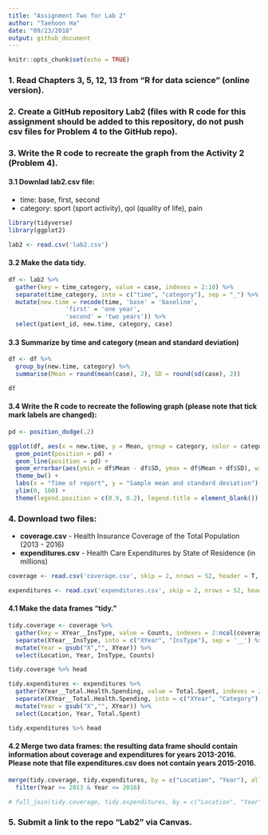 ```yaml
---
title: "Assignment Two for Lab 2"
author: "Taehoon Ha"
date: "09/23/2018"
output: github_document
---
```


```r
knitr::opts_chunk$set(echo = TRUE)
```
### 1. Read Chapters 3, 5, 12, 13 from "R for data science" (online version).

### 2. Create a GitHub repository Lab2 (files with R code for this assignment should be added to this repository, do not push csv files for Problem 4 to the GitHub repo).

### 3. Write the R code to recreate the graph from the Activity 2 (Problem 4).
#### 3.1 Downlad lab2.csv file:
  * time: base, first, second
  * category: sport (sport activity), qol (quality of life), pain
```r
library(tidyverse)
library(ggplot2)

lab2 <- read.csv('lab2.csv')
```

#### 3.2 Make the data tidy.
```r
df <- lab2 %>%
  gather(key = time_category, value = case, indexes = 2:10) %>%
  separate(time_category, into = c("time", "category"), sep = "_") %>%
  mutate(new.time = recode(time, 'base' = 'baseline',
                'first' = 'one year',
                'second' = 'two years')) %>%
  select(patient_id, new.time, category, case)

```

#### 3.3 Summarize by time and category (mean and standard deviation)
```r
df <- df %>% 
  group_by(new.time, category) %>%
  summarise(Mean = round(mean(case), 2), SD = round(sd(case), 2))

df
```

#### 3.4 Write the R code to recreate the following graph (please note that tick mark labels are changed):
```r
pd <- position_dodge(.2)

ggplot(df, aes(x = new.time, y = Mean, group = category, color = category)) +
  geom_point(position = pd) +
  geom_line(position = pd) +
  geom_errorbar(aes(ymin = df$Mean - df$SD, ymax = df$Mean + df$SD), width = 0.1, size = 1, position = pd ) +
  theme_bw() +
  labs(x = "Time of report", y = "Sample mean and standard deviation") +
  ylim(0, 100) +
  theme(legend.position = c(0.9, 0.2), legend.title = element_blank())
```

### 4. Download two files:
  * **coverage.csv** - Health Insurance Coverage of the Total Population (2013 - 2016)
  * **expenditures.csv** - Health Care Expenditures by State of Residence (in millions)
```r
coverage <- read.csv('coverage.csv', skip = 2, nrows = 52, header = T, sep = ',', stringsAsFactors = F)

expenditures <- read.csv('expenditures.csv', skip = 2, nrows = 52, header = T, sep = ',', stringsAsFactors = F)
```

#### 4.1 Make the data frames "tidy."
```r
tidy.coverage <- coverage %>% 
  gather(key = XYear__InsType, value = Counts, indexes = 2:ncol(coverage)) %>%
  separate(XYear__InsType, into = c("XYear", "InsType"), sep = '__') %>%
  mutate(Year = gsub("X","", XYear)) %>%
  select(Location, Year, InsType, Counts)

tidy.coverage %>% head

tidy.expenditures <- expenditures %>% 
  gather(XYear__Total.Health.Spending, value = Total.Spent, indexes = 2:ncol(expenditures)) %>%
  separate(XYear__Total.Health.Spending, into = c("XYear", "Category"), sep = '__') %>%
  mutate(Year = gsub("X","", XYear)) %>%
  select(Location, Year, Total.Spent)

tidy.expenditures %>% head
```

#### 4.2 Merge two data frames: the resulting data frame should contain information about coverage and expenditures for years 2013-2016. Please note that file **expenditures.csv** does not contain years 2015-2016.
```r
merge(tidy.coverage, tidy.expenditures, by = c("Location", "Year"), all = T) %>%
  filter(Year >= 2013 & Year <= 2016)

# full_join(tidy.coverage, tidy.expenditures, by = c("Location", "Year")) %>% filter(Year >= 2013 & Year <= 2016) %>% arrange(Year)
```

### 5. Submit a link to the repo “Lab2” via Canvas.
